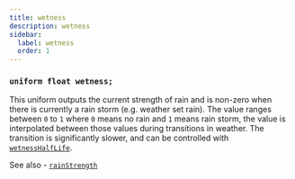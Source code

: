 ```yaml
---
title: wetness
description: wetness
sidebar:
  label: wetness
  order: 1
---
```


### `uniform float wetness;`

This uniform outputs the current strength of rain and is non-zero when there is currently a rain storm (e.g. weather set rain). The value ranges between `0` to `1` where `0` means no rain and `1` means rain storm, the value is interpolated between those values during transitions in weather.
The transition is significantly slower, and can be controlled with [`wetnessHalfLife`](/reference/directives/constants/wetnesshalflife).

See also - [`rainStrength`](/reference/uniforms/general/rainstrength)